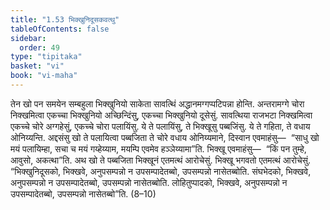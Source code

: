 ```yaml
---
title: "1.53 भिक्खुनिदूसकवत्थु"
tableOfContents: false
sidebar:
  order: 49
type: "tipitaka"
basket: "vi"
book: "vi-maha"
---
```



<DynamicBreadcrumb />

<Division number="115" book="vi-maha">

<Paragraph number="489" book="vi-maha">
तेन खो पन समयेन सम्बहुला भिक्खुनियो साकेता सावत्थिं अद्धानमग्गप्पटिपन्ना होन्ति. अन्तरामग्गे चोरा निक्खमित्वा एकच्चा भिक्खुनियो अच्छिन्दिंसु, एकच्चा भिक्खुनियो दूसेसुं. सावत्थिया राजभटा निक्खमित्वा एकच्चे चोरे अग्गहेसुं, एकच्चे चोरा पलायिंसु. ये ते पलायिंसु, ते भिक्खूसु पब्बजिंसु. ये ते गहिता, ते वधाय ओनिय्यन्ति. अद्दसंसु खो ते पलायित्वा पब्बजिता ते चोरे वधाय ओनिय्यमाने, दिस्वान एवमाहंसु—  “साधु खो मयं पलायिम्हा, सचा च मयं गय्हेय्याम, मयम्पि एवमेव हञ्ञेय्यामा”ति. भिक्खू एवमाहंसु—  “किं पन तुम्हे, आवुसो, अकत्था”ति. अथ खो ते पब्बजिता भिक्खूनं एतमत्थं आरोचेसुं. भिक्खू भगवतो एतमत्थं आरोचेसुं. “भिक्खुनिदूसको, भिक्खवे, अनुपसम्पन्नो न उपसम्पादेतब्बो, उपसम्पन्नो नासेतब्बोति. संघभेदको, भिक्खवे, अनुपसम्पन्नो न उपसम्पादेतब्बो, उपसम्पन्नो नासेतब्बोति. लोहितुप्पादको, भिक्खवे, अनुपसम्पन्नो न उपसम्पादेतब्बो, उपसम्पन्नो नासेतब्बो”ति. (8–10)
</Paragraph>
</Division>